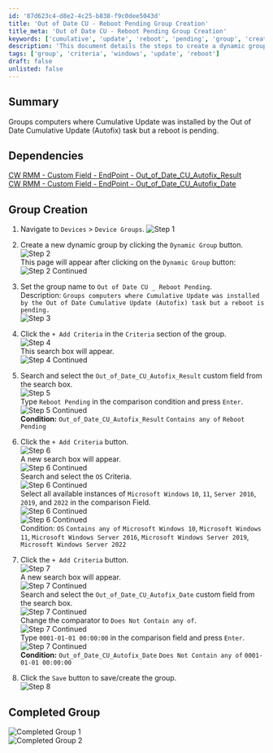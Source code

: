 ```yaml
---
id: '87d623c4-d8e2-4c25-b838-f9c0dee5043d'
title: 'Out of Date CU - Reboot Pending Group Creation'
title_meta: 'Out of Date CU - Reboot Pending Group Creation'
keywords: ['cumulative', 'update', 'reboot', 'pending', 'group', 'creation', 'criteria', 'windows']
description: 'This document details the steps to create a dynamic group in ConnectWise RMM that identifies computers where a Cumulative Update has been installed but requires a reboot. It includes dependencies, group creation steps, and criteria for filtering devices based on their update status.'
tags: ['group', 'criteria', 'windows', 'update', 'reboot']
draft: false
unlisted: false
---
```

## Summary

Groups computers where Cumulative Update was installed by the Out of Date Cumulative Update (Autofix) task but a reboot is pending.

## Dependencies

[CW RMM - Custom Field - EndPoint - Out_of_Date_CU_Autofix_Result](https://proval.itglue.com/DOC-5078775-15748265)  
[CW RMM - Custom Field - EndPoint - Out_of_Date_CU_Autofix_Date](https://proval.itglue.com/DOC-5078775-15748263)  

## Group Creation

1. Navigate to `Devices` > `Device Groups`.
   ![Step 1](../../../static/img/Out-of-Date-CU-_-Reboot-Pending/image_1.png)

2. Create a new dynamic group by clicking the `Dynamic Group` button.  
   ![Step 2](../../../static/img/Out-of-Date-CU-_-Reboot-Pending/image_2.png)  
   This page will appear after clicking on the `Dynamic Group` button:  
   ![Step 2 Continued](../../../static/img/Out-of-Date-CU-_-Reboot-Pending/image_3.png)

3. Set the group name to `Out of Date CU _ Reboot Pending`.  
   Description: `Groups computers where Cumulative Update was installed by the Out of Date Cumulative Update (Autofix) task but a reboot is pending.`  
   ![Step 3](../../../static/img/Out-of-Date-CU-_-Reboot-Pending/image_4.png)

4. Click the `+ Add Criteria` in the `Criteria` section of the group.  
   ![Step 4](../../../static/img/Out-of-Date-CU-_-Reboot-Pending/image_5.png)  
   This search box will appear.  
   ![Step 4 Continued](../../../static/img/Out-of-Date-CU-_-Reboot-Pending/image_6.png)

5. Search and select the `Out_of_Date_CU_Autofix_Result` custom field from the search box.  
   ![Step 5](../../../static/img/Out-of-Date-CU-_-Reboot-Pending/image_7.png)  
   Type `Reboot Pending` in the comparison condition and press `Enter`.  
   ![Step 5 Continued](../../../static/img/Out-of-Date-CU-_-Reboot-Pending/image_8.png)  
   **Condition:** `Out_of_Date_CU_Autofix_Result` `Contains any of` `Reboot Pending`

6. Click the `+ Add Criteria` button.  
   ![Step 6](../../../static/img/Out-of-Date-CU-_-Reboot-Pending/image_9.png)  
   A new search box will appear.  
   ![Step 6 Continued](../../../static/img/Out-of-Date-CU-_-Reboot-Pending/image_10.png)  
   Search and select the `OS` Criteria.  
   ![Step 6 Continued](../../../static/img/Out-of-Date-CU-_-Reboot-Pending/image_11.png)  
   Select all available instances of `Microsoft Windows` `10`, `11`, `Server 2016`, `2019`, and `2022` in the comparison Field.  
   ![Step 6 Continued](../../../static/img/Out-of-Date-CU-_-Reboot-Pending/image_12.png)  
   ![Step 6 Continued](../../../static/img/Out-of-Date-CU-_-Reboot-Pending/image_13.png)  
   Condition: `OS` `Contains any of` `Microsoft Windows 10`, `Microsoft Windows 11`, `Microsoft Windows Server 2016`, `Microsoft Windows Server 2019`, `Microsoft Windows Server 2022`

7. Click the `+ Add Criteria` button.  
   ![Step 7](../../../static/img/Out-of-Date-CU-_-Reboot-Pending/image_14.png)  
   A new search box will appear.  
   ![Step 7 Continued](../../../static/img/Out-of-Date-CU-_-Reboot-Pending/image_15.png)  
   Search and select the `Out_of_Date_CU_Autofix_Date` custom field from the search box.  
   ![Step 7 Continued](../../../static/img/Out-of-Date-CU-_-Reboot-Pending/image_16.png)  
   Change the comparator to `Does Not Contain any of`.  
   ![Step 7 Continued](../../../static/img/Out-of-Date-CU-_-Reboot-Pending/image_17.png)  
   Type `0001-01-01 00:00:00` in the comparison field and press `Enter`.  
   ![Step 7 Continued](../../../static/img/Out-of-Date-CU-_-Reboot-Pending/image_18.png)  
   **Condition:** `Out_of_Date_CU_Autofix_Date` `Does Not Contain any of` `0001-01-01 00:00:00`

8. Click the `Save` button to save/create the group.  
   ![Step 8](../../../static/img/Out-of-Date-CU-_-Reboot-Pending/image_19.png)

## Completed Group

![Completed Group 1](../../../static/img/Out-of-Date-CU-_-Reboot-Pending/image_20.png)  
![Completed Group 2](../../../static/img/Out-of-Date-CU-_-Reboot-Pending/image_21.png)











